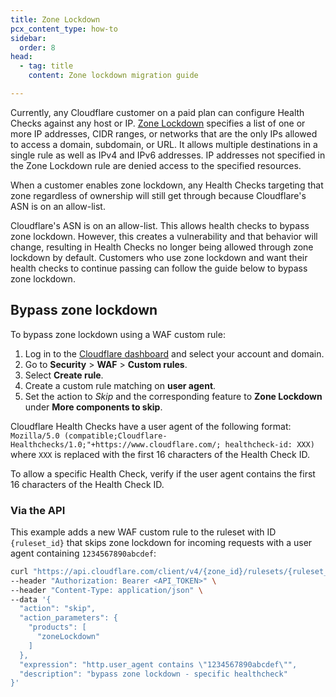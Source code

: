 ```yaml
---
title: Zone Lockdown
pcx_content_type: how-to
sidebar:
  order: 8
head:
  - tag: title
    content: Zone lockdown migration guide

---
```


Currently, any Cloudflare customer on a paid plan can configure Health Checks against any host or IP. [Zone Lockdown](/waf/tools/zone-lockdown/) specifies a list of one or more IP addresses, CIDR ranges, or networks that are the only IPs allowed to access a domain, subdomain, or URL. It allows multiple destinations in a single rule as well as IPv4 and IPv6 addresses. IP addresses not specified in the Zone Lockdown rule are denied access to the specified resources.

When a customer enables zone lockdown, any Health Checks targeting that zone regardless of ownership will still get through because Cloudflare's ASN is on an allow-list.

Cloudflare's ASN is on an allow-list. This allows health checks to bypass zone lockdown. However, this creates a vulnerability and that behavior will change, resulting in Health Checks no longer being allowed through zone lockdown by default. Customers who use zone lockdown and want their health checks to continue passing can follow the guide below to bypass zone lockdown.

## Bypass zone lockdown

To bypass zone lockdown using a WAF custom rule:

1. Log in to the [Cloudflare dashboard](https://dash.cloudflare.com) and select your account and domain.
2. Go to **Security** > **WAF** > **Custom rules**.
3. Select **Create rule**.
4. Create a custom rule matching on **user agent**.
5. Set the action to *Skip* and the corresponding feature to **Zone Lockdown** under **More components to skip**.

Cloudflare Health Checks have a user agent of the following format:
`Mozilla/5.0 (compatible;Cloudflare-Healthchecks/1.0;"+https://www.cloudflare.com/; healthcheck-id: XXX)` where `XXX` is replaced with the first 16 characters of the Health Check ID.

To allow a specific Health Check, verify if the user agent contains the first 16 characters of the Health Check ID.

### Via the API

This example adds a new WAF custom rule to the ruleset with ID `{ruleset_id}` that skips zone lockdown for incoming requests with a user agent containing `1234567890abcdef`:

```bash
curl "https://api.cloudflare.com/client/v4/{zone_id}/rulesets/{ruleset_id}/rules" \
--header "Authorization: Bearer <API_TOKEN>" \
--header "Content-Type: application/json" \
--data '{
  "action": "skip",
  "action_parameters": {
    "products": [
      "zoneLockdown"
    ]
  },
  "expression": "http.user_agent contains \"1234567890abcdef\"",
  "description": "bypass zone lockdown - specific healthcheck"
}'
```

